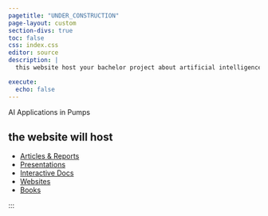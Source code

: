 ```yaml
---
pagetitle: "UNDER_CONSTRUCTION"
page-layout: custom
section-divs: true
toc: false
css: index.css
editor: source
description: | 
  this website host your bachelor project about artificial intelligence applications in centrifugal pumps with main focus on regression tasks including symbolic regression and more.

execute:
  echo: false
---
```


::: {.hero-banner}
::: {.content-block}




::: {.grid .column-page}
::: {.headline .g-col-lg-6 .g-col-12 .g-col-md-12}
::: h1
AI Applications in Pumps
:::

## the website will host



-   [Articles & Reports](#articles-reports)
-   [Presentations](#presentations)
-   [Interactive Docs](#interactive-docs)
-   [Websites](#websites)
-   [Books](#books)
:::

<!-- ```{r}
#| classes: '.g-col-lg-6 .g-col-12 .g-col-md-12'
#| warning: false
source("carousel.R")
carousel("gallery-carousel", 5000, 
         yaml.load_file("carousel.yml"))
``` -->

:::


:::
:::





:::





